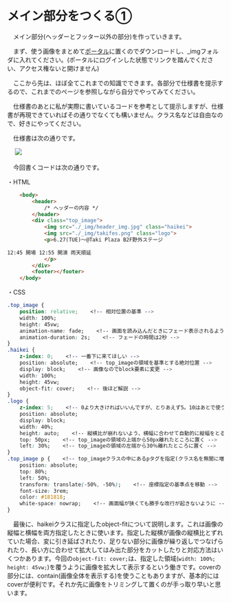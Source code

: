 #   メイン部分をつくる①
　メイン部分(ヘッダーとフッター以外の部分)を作っていきます。

　まず、使う画像をまとめて[ポータル](https://portal.tpgd.jp/index.php/f/122296)に置くのでダウンロードし、_imgフォルダに入れてください。(ポータルにログインした状態でリンクを踏んでください、アクセス権ないと開けません)


　ここから先は、ほぼ全てこれまでの知識でできます。各部分で仕様書を提示するので、これまでのページを参照しながら自分でやってみてください。

　仕様書のあとに私が実際に書いているコードを参考として提示しますが、仕様書が再現できていればその通りでなくても構いません。クラス名などは自由なので、好きにやってください。

　仕様書は次の通りです。

　
![](./assets/17-goal.jpg)


　今回書くコードは次の通りです。


・HTML
```html
    <body>
        <header>
            /* ヘッダーの内容 */
        </header>
        <div class="top_image">
            <img src="./_img/header_img.jpg" class="haikei">
            <img src="./_img/takifes.png" class="logo">
            <p>6.27(TUE)～@Taki Plaza B2F野外ステージ
                
12:45 開場 12:55 開演 雨天順延
            </p>
        </div>
        <footer></footer>
    </body>
```
・CSS
```css
.top_image {
    position: relative;    <!-- 相対位置の基準 -->
    width: 100%;
    height: 45vw;
    animation-name: fade;    <!-- 画面を読み込んだときにフェード表示されるようにする -->
    animation-duration: 2s;    <!-- フェードの時間は2秒 -->
}
.haikei {
    z-index: 0;    <!-- 一番下に来てほしい -->
    position: absolute;    <!-- top_imageの領域を基準とする絶対位置 -->
    display: block;    <!-- 画像なのでblock要素に変更 -->
    width: 100%;
    height: 45vw;
    object-fit: cover;    <!-- 後ほど解説 -->
}
.logo {
    z-index: 5;    <!-- 0より大きければいいんですが、とりあえず5。10はあとで使うので避けてください。 -->
    position: absolute;
    display: block;
    width: 40%;
    height: auto;    <!-- 縦横比が崩れないよう、横幅に合わせて自動的に縦幅をとる -->
    top: 50px;    <!-- top_imageの領域の上端から50px離れたところに置く -->
    left: 30%;    <!-- top_imageの領域の左端から30％離れたところに置く -->
}
.top_image p {    <!-- top_imageクラスの中にあるpタグを指定(クラス名を無闇に増やさずに済む) -->
    position: absolute;
    top: 80%;
    left: 50%;
    transform: translate(-50%, -50%);    <!-- 座標指定の基準点を移動 -->
    font-size: 3rem;
    color: #181818;
    white-space: nowrap;    <!-- 画面幅が狭くても勝手な改行が起きないように -->
}
```
　最後に、haikeiクラスに指定したobject-fitについて説明します。これは画像の縦幅と横幅を両方指定したときに使います。指定した縦横が画像の縦横比とずれていた場合、変に引き延ばされたり、足りない部分に画像が繰り返しでつなげられたり、長い方に合わせて拡大してはみ出た部分をカットしたりと対応方法はいくつかあります。今回の`object-fit: cover;`は、指定した領域(`width: 100%;` `height: 45vw;`)を覆うように画像を拡大して表示するという働きです。coverの部分には、contain(画像全体を表示する)を使うこともありますが、基本的にはcoverが便利です。それか先に画像をトリミングして置くのが手っ取り早いと思います。
